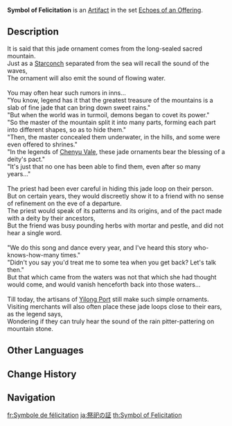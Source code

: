 {{Artifact Infobox
|image = Item Symbol of Felicitation.png
|set   = Echoes of an Offering
|piece = Sands of Eon
}}
{{Description|A circular jade ornament. Legend has it that it was once used somewhere as a symbol for rituals to begin.}}
'''Symbol of Felicitation''' is an [[Artifact]] in the set [[Echoes of an Offering]].

==Description==
It is said that this jade ornament comes from the long-sealed sacred mountain.<br />
Just as a [[Starconch]] separated from the sea will recall the sound of the waves,<br />
The ornament will also emit the sound of flowing water.<br />
<br />
You may often hear such rumors in inns...<br />
"You know, legend has it that the greatest treasure of the mountains is a slab of fine jade that can bring down sweet rains."<br />
"But when the world was in turmoil, demons began to covet its power."<br />
"So the master of the mountain split it into many parts, forming each part into different shapes, so as to hide them."<br />
"Then, the master concealed them underwater, in the hills, and some were even offered to shrines."<br />
"In the legends of [[Chenyu Vale]], these jade ornaments bear the blessing of a deity's pact."<br />
"It's just that no one has been able to find them, even after so many years..."<br />
<br />
The priest had been ever careful in hiding this jade loop on their person.<br />
But on certain years, they would discreetly show it to a friend with no sense of refinement on the eve of a departure.<br />
The priest would speak of its patterns and its origins, and of the pact made with a deity by their ancestors,<br />
But the friend was busy pounding herbs with mortar and pestle, and did not hear a single word.<br />
<br />
"We do this song and dance every year, and I've heard this story who-knows-how-many times."<br />
"Didn't you say you'd treat me to some tea when you get back? Let's talk then."<br />
But that which came from the waters was not that which she had thought would come, and would vanish henceforth back into those waters...<br />
<br />
Till today, the artisans of [[Yilong Port]] still make such simple ornaments.<br />
Visiting merchants will also often place these jade loops close to their ears, as the legend says,<br />
Wondering if they can truly hear the sound of the rain pitter-pattering on mountain stone.

==Other Languages==
{{Other Languages
|en      = Symbol of Felicitation
|zhs     = 祝祀之凭
|zhs_rm  = Zhùsì zhī Píng
|zht     = 祝祀之憑
|zht_rm  = Zhùsì zhī Píng
|zh_tl   = 
|ja      = 祭祀の証
|ja_rm   = Saishi no Akashi{{Assumed}}
|ja_tl   = Proof of Ritual
|ko      = {{tt|축사|祝祀}}의 {{tt|증명|證明}}
|ko_rm   = Chuksa-ui Jeungmyeong
|ko_tl   = Proof of Ritual
|es      = Símbolo Ceremonial
|es_tl   = Ceremonial Symbol
|fr      = Symbol de félicitation
|fr_tl   = Symbol of Felicitation
|ru      = Символ подношения
|ru_tl   = Symbol of Offering
|th      = Symbol of Felicitation
|vi      = {{tt|Chứng Nhận|證認}} {{tt|Tán Dương|讚揚}}
|vi_tl   = 
|de      = Zeichen des Rituals
|de_tl   = Symbol of the Ritual
|id      = Symbol of Felicitation
|pt      = Símbolo da Oferenda
|pt_tl   = Offering Symbol
|tr      = Ayin Simgesi
|tr_tl   = 
|it      = Simbolo di giubilo
|it_tl   = 
}}

==Change History==
{{Change History|2.6}}

==Navigation==
{{Artifact Set Navbox|Echoes of an Offering}}

[[fr:Symbole de félicitation]]
[[ja:祭祀の証]]
[[th:Symbol of Felicitation]]